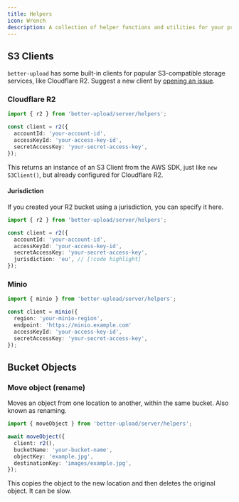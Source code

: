 ```yaml
---
title: Helpers
icon: Wrench
description: A collection of helper functions and utilities for your project.
---
```


## S3 Clients

`better-upload` has some built-in clients for popular S3-compatible storage services, like Cloudflare R2. Suggest a new client by [opening an issue](https://github.com/Nic13Gamer/better-upload/issues).

### Cloudflare R2

```ts
import { r2 } from 'better-upload/server/helpers';

const client = r2({
  accountId: 'your-account-id',
  accessKeyId: 'your-access-key-id',
  secretAccessKey: 'your-secret-access-key',
});
```

This returns an instance of an S3 Client from the AWS SDK, just like `new S3Client()`, but already configured for Cloudflare R2.

#### Jurisdiction

If you created your R2 bucket using a jurisdiction, you can specify it here.

```ts
import { r2 } from 'better-upload/server/helpers';

const client = r2({
  accountId: 'your-account-id',
  accessKeyId: 'your-access-key-id',
  secretAccessKey: 'your-secret-access-key',
  jurisdiction: 'eu', // [!code highlight]
});
```

### Minio

```ts
import { minio } from 'better-upload/server/helpers';

const client = minio({
  region: 'your-minio-region',
  endpoint: 'https://minio.example.com'
  accessKeyId: 'your-access-key-id',
  secretAccessKey: 'your-secret-access-key',
});
```

## Bucket Objects

### Move object (rename)

Moves an object from one location to another, within the same bucket. Also known as renaming.

```ts
import { moveObject } from 'better-upload/server/helpers';

await moveObject({
  client: r2(),
  bucketName: 'your-bucket-name',
  objectKey: 'example.jpg',
  destinationKey: 'images/example.jpg',
});
```

<Callout type="warn">
  This copies the object to the new location and then deletes the original
  object. It can be slow.
</Callout>
